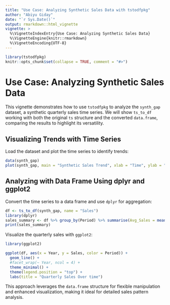 ```yaml
---
title: "Use Case: Analyzing Synthetic Sales Data with tstodfpkg"
author: "Abiyu Giday"
date: "`r Sys.Date()`"
output: rmarkdown::html_vignette
vignette: >
  %\VignetteIndexEntry{Use Case: Analyzing Synthetic Sales Data}
  %\VignetteEngine{knitr::rmarkdown}
  %\VignetteEncoding{UTF-8}
---
```


```r
library(tstodfpkg)
knitr::opts_chunk$set(collapse = TRUE, comment = "#>")
```

# Use Case: Analyzing Synthetic Sales Data

This vignette demonstrates how to use `tstodfpkg` to analyze the `synth_gap` dataset, a synthetic quarterly sales time series. We will show `ts_to_df` working with both the original `ts` structure and the converted `data.frame`, comparing the results to highlight its versatility.

## Visualizing Trends with Time Series

Load the dataset and plot the time series to identify trends:
```r
data(synth_gap)
plot(synth_gap, main = "Synthetic Sales Trend", xlab = "Time", ylab = "Sales", type = "l")
```

## Analyzing with Data Frame Using dplyr and ggplot2

Convert the time series to a data frame and use `dplyr` for aggregation:
```r
df <- ts_to_df(synth_gap, name = "Sales")
library(dplyr)
sales_summary <- df %>% group_by(Period) %>% summarise(Avg_Sales = mean(Sales))
print(sales_summary)
```

Visualize the quarterly sales with `ggplot2`:
```r
library(ggplot2)

ggplot(df, aes(x = Year, y = Sales, color = Period)) + 
  geom_line() + 
  #facet_wrap(~ Year, ncol = 4) + 
  theme_minimal() + 
  theme(legend.position = "top") + 
  labs(title = "Quarterly Sales Over time")
```

This approach leverages the `data.frame` structure for flexible manipulation and enhanced visualization, making it ideal for detailed sales pattern analysis.
